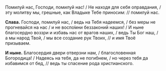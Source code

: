Помилуй нас, Господи, помилуй нас! / Не находя для себя оправдания, / эту молитву мы, грешные, как Владыке Тебе приносим: // помилуй нас.

**Слава.** Господи, помилуй нас, / ведь на Тебя надеемся, / без меры не прогневайся на нас / и не воспо́мни беззаконий наших! / И ныне благосердно воззри и избавь нас от врагов наших, / ведь Ты Бог наш, / а мы народ Твой, / мы все создание рук Твоих, // и имя Твоё призываем.

**И ныне.** Благосердия двери отверзни нам, / благословенная Богородица! / Надеясь на тебя, да не погибнем, / но через тебя да избавимся от бед, // ведь ты спасение рода христианского.
